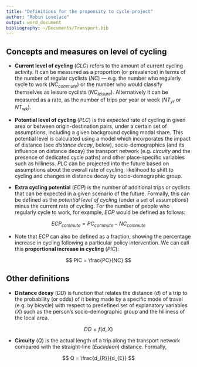 ```yaml
---
title: "Definitions for the propensity to cycle project"
author: "Robin Lovelace"
output: word_document
bibliography: ~/Documents/Transport.bib
---
```


## Concepts and measures on level of cycling

- **Current level of cycling** (*CLC*) refers to the amount of current cycling activity.
  It can be measured as a proportion (or prevalence) in terms of the number of
  regular cyclists (*NC*) --- e.g. the number who regularly
  cycle to work (*NC~commute~*) or the number who would classify themselves as
  leisure cyclists (*NC~leisure~*). Alternatively it can be measured as a rate,
  as the number of trips per year
  or week (*NT~yr~* or *NT~wk~*).
  
- **Potential level of cycling** (*PLC*)
  is the *expected* rate of cycling in given area or between
  origin-destination pairs, under a certain set of assumptions, including
  a given background cycling modal share.
  This potential level is calculated using a model which
  incorporates the impact of distance (see *distance decay*, below),
  socio-demographics (and its influence on distance decay)
  the transport network (e.g. *circuity* and the presence of dedicated cycle paths)
  and other place-specific variables such as hilliness. *PLC* can be projected
  into the future based on assumptions about the overall rate of cycling, likelihood
  to shift to cycling and changes in distance decay by socio-demographic group.
  
- **Extra cycling potential** (*ECP*) is the number of additional trips or cyclists
  that can be expected in a given scenario of the future. Formally, this can be 
  defined as the *potential level of cycling* (under a set of assumptions) minus
  the current rate of cycling. For the number of people who regularly cycle to work,
  for example, *ECP* would be defined as follows:
  
$$
ECP_{commute} = PC_{commute} - NC_{commute}
$$

- Note that *ECP* can also be defined as a fraction, showing the percentage increase
  in cycling following a particular policy intervention. We can call this 
  **proportional increase in cycling** (*PIC*):
  
$$
PIC = \frac{PC}{NC}
$$

## Other definitions
  
- **Distance decay** (*DD*) is function that relates the distance (*d*) of a trip to
  the probability (or odds) of it being made by a specific mode of travel (e.g. by bicycle) with
  respect to predefined set of explanatory variables (*X*)
  such as the person's socio-demographic group and the hilliness of the local area.
  
$$
DD = f(d, X)
$$

- **Circuity** (*Q*) is the actual length of a trip along the transport network compared
    with the straight-line (*Euclidean*) distance. Formally,
    
$$
Q = \frac{d_{R}}{d_{E}}
$$



